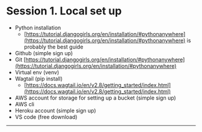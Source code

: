 # Session 1. Local set up

- Python installation
    - [https://tutorial.djangogirls.org/en/installation/#pythonanywhere](https://tutorial.djangogirls.org/en/installation/#pythonanywhere) is probably the best guide
- Github (simple sign up)
- Git [https://tutorial.djangogirls.org/en/installation/#pythonanywhere](https://tutorial.djangogirls.org/en/installation/#pythonanywhere)
- Virtual env (venv)
- Wagtail (pip install)
    - [https://docs.wagtail.io/en/v2.8/getting_started/index.html](https://docs.wagtail.io/en/v2.8/getting_started/index.html)
- AWS account for storage for setting up a bucket (simple sign up)
- AWS cli
- Heroku account (simple sign up)
- VS code (free download)

---